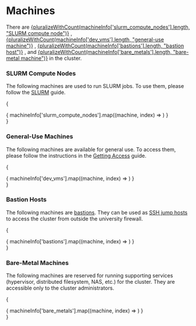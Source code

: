 # Machines


There are
[{pluralizeWithCount(machineInfo['slurm_compute_nodes'].length, "SLURM compute node")}](#slurm-compute-nodes)
, [{pluralizeWithCount(machineInfo['dev_vms'].length, "general-use machine")}](#general-use-machines)
, [{pluralizeWithCount(machineInfo['bastions'].length, "bastion host")}](#bastion-hosts)
, and [{pluralizeWithCount(machineInfo['bare_metals'].length, "bare-metal machine")}](#bare-metal-machines)
in the cluster.

### SLURM Compute Nodes

The following machines are used to run SLURM jobs. To use them, please follow the [SLURM](/docs/compute-cluster/slurm) guide.

{
    <div className="items-start justify-center gap-6 rounded-lg p-8 grid md:grid-cols-2 xl:grid-cols-3">
      { machineInfo['slurm_compute_nodes'].map((machine, index) => <MachineCard key={index} machine={machine} />) }
    </div>
}

### General-Use Machines

The following machines are available for general use. To access them, please follow the instructions in the [Getting Access](/docs/compute-cluster/getting-access) guide.

{
    <div className="items-start justify-center gap-6 rounded-lg p-8 grid md:grid-cols-2 xl:grid-cols-3">
      { machineInfo['dev_vms'].map((machine, index) => <MachineCard key={index} machine={machine} />) }
    </div>
}

### Bastion Hosts

The following machines are [bastions](/docs/compute-cluster/firewall#bastion). They can be used as [SSH jump hosts](https://wiki.gentoo.org/wiki/SSH_jump_host) to access the cluster from outside the university firewall.

{
    <div className="items-start justify-center gap-6 rounded-lg p-8 grid md:grid-cols-2 xl:grid-cols-3">
      { machineInfo['bastions'].map((machine, index) => <MachineCard key={index} machine={machine} />) }
    </div>
}

### Bare-Metal Machines

The following machines are reserved for running supporting services (hypervisor, distributed filesystem, NAS, etc.) for the cluster.
They are accessible only to the cluster administrators.

{
    <div className="items-start justify-center gap-6 rounded-lg p-8 grid md:grid-cols-2 xl:grid-cols-3">
      { machineInfo['bare_metals'].map((machine, index) => <MachineCard key={index} machine={machine} />) }
    </div>
}
